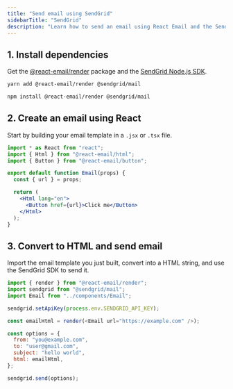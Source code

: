 ```yaml
---
title: "Send email using SendGrid"
sidebarTitle: "SendGrid"
description: "Learn how to send an email using React Email and the SendGrid Node.js SDK."
---
```


## 1. Install dependencies

Get the [@react-email/render](https://www.npmjs.com/package/@react-email/render) package and the [SendGrid Node.js SDK](https://www.npmjs.com/package/@sendgrid/mail).

<CodeGroup>

```sh yarn
yarn add @react-email/render @sendgrid/mail
```

```sh npm
npm install @react-email/render @sendgrid/mail
```

</CodeGroup>

## 2. Create an email using React

Start by building your email template in a `.jsx` or `.tsx` file.

```jsx components/Email.jsx
import * as React from "react";
import { Html } from "@react-email/html";
import { Button } from "@react-email/button";

export default function Email(props) {
  const { url } = props;

  return (
    <Html lang="en">
      <Button href={url}>Click me</Button>
    </Html>
  );
}
```

## 3. Convert to HTML and send email

Import the email template you just built, convert into a HTML string, and use the SendGrid SDK to send it.

```js
import { render } from "@react-email/render";
import sendgrid from "@sendgrid/mail";
import Email from "../components/Email";

sendgrid.setApiKey(process.env.SENDGRID_API_KEY);

const emailHtml = render(<Email url="https://example.com" />);

const options = {
  from: "you@example.com",
  to: "user@gmail.com",
  subject: "hello world",
  html: emailHtml,
};

sendgrid.send(options);
```
